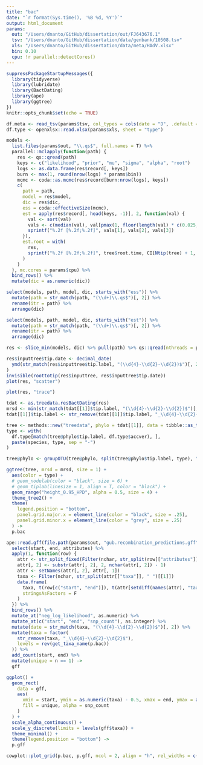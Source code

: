 ```yaml
---
title: "bac"
date: "`r format(Sys.time(), '%B %d, %Y')`"
output: html_document
params:
  out: "/Users/dnanto/GitHub/dissertation/out/FJ643676.1"
  tsv: "/Users/dnanto/GitHub/dissertation/data/genbank/10508.tsv"
  xls: "/Users/dnanto/GitHub/dissertation/data/meta/HAdV.xlsx"
  bin: 0.10
  cpu: !r parallel::detectCores()
---
```


```r
suppressPackageStartupMessages({
  library(tidyverse)
  library(lubridate)
  library(BactDating)
  library(ape)
  library(ggtree)
})
knitr::opts_chunk$set(echo = TRUE)
```

```r
df.meta <- read_tsv(params$tsv, col_types = cols(date = "D", .default = "c"), na = "?")
df.type <- openxlsx::read.xlsx(params$xls, sheet = "type")
```

```r
models <-
  list.files(params$out, "\\.qs$", full.names = T) %>%
  parallel::mclapply(function(path) {
    res <- qs::qread(path)
    keys <- c("likelihood", "prior", "mu", "sigma", "alpha", "root")
    logs <- as.data.frame(res$record[, keys])
    burn <- max(1, round(nrow(logs) * params$bin))
    mcmc <- coda::as.mcmc(res$record[burn:nrow(logs), keys])
    c(
      path = path,
      model = res$model,
      dic = res$dic,
      ess = coda::effectiveSize(mcmc),
      est = apply(res$record[, head(keys, -1)], 2, function(val) {
        val <- sort(val)
        vals <- c(median(val), val[pmax(1, floor(length(val) * c(0.025, 0.975)))])
        sprintf("%.2f [%.2f;%.2f]", vals[1], vals[2], vals[3])
      }),
      est.root = with(
        res,
        sprintf("%.2f [%.2f;%.2f]", tree$root.time, CI[Ntip(tree) + 1, 1], CI[Ntip(tree) + 1, 2])
      )
    )
  }, mc.cores = params$cpu) %>%
  bind_rows() %>%
  mutate(dic = as.numeric(dic))
```

```r
select(models, path, model, dic, starts_with("ess")) %>%
  mutate(path = str_match(path, "(\\d+)\\.qs$")[, 2]) %>%
  rename(itr = path) %>%
  arrange(dic)
```

```r
select(models, path, model, dic, starts_with("est")) %>%
  mutate(path = str_match(path, "(\\d+)\\.qs$")[, 2]) %>%
  rename(itr = path) %>%
  arrange(dic)
```

```r
res <- slice_min(models, dic) %>% pull(path) %>% qs::qread(nthreads = params$cpu)
```

```r
res$inputtree$tip.date <- decimal_date(
  ymd(str_match(res$inputtree$tip.label, "(\\d{4}-\\d{2}-\\d{2})$")[, 2])
)
invisible(roottotip(res$inputtree, res$inputtree$tip.date))
plot(res, "scatter")
```

```r
plot(res, "trace")
```

```r
tdat <- as.treedata.resBactDating(res)
mrsd <- min(str_match(tdat[[1]]$tip.label, "(\\d{4}-\\d{2}-\\d{2})$")[, 2])
tdat[[1]]$tip.label <- str_remove(tdat[[1]]$tip.label, "_\\d{4}-\\d{2}-\\d{2}$")

tree <- methods::new("treedata", phylo = tdat[[1]], data = tibble::as_tibble(tdat[[2]]))
type <- with(
  df.type[match(tree@phylo$tip.label, df.type$accver), ],
  paste(species, type, sep = "-")
)

tree@phylo <- groupOTU(tree@phylo, split(tree@phylo$tip.label, type), "type")

ggtree(tree, mrsd = mrsd, size = 1) +
  aes(color = type) +
  # geom_nodelab(color = "black", size = 6) +
  # geom_tiplab(linesize = 1, align = T, color = "black") +
  geom_range("height_0.95_HPD", alpha = 0.5, size = 4) +
  theme_tree2() +
  theme(
    legend.position = "bottom",
    panel.grid.major.x = element_line(color = "black", size = .25),
    panel.grid.minor.x = element_line(color = "grey", size = .25)
  ) ->
  p.bac
```

```r
ape::read.gff(file.path(params$out, "gub.recombination_predictions.gff")) %>%
  select(start, end, attributes) %>%
  apply(1, function(row) {
    attr <- str_split_fixed(Filter(nchar, str_split(row[["attributes"]], ";")[[1]]), "=", 2)
    attr[, 2] <- substr(attr[, 2], 2, nchar(attr[, 2]) - 1)
    attr <- setNames(attr[, 2], attr[, 1])
    taxa <- Filter(nchar, str_split(attr[["taxa"]], " ")[[1]])
    data.frame(
      taxa, t(row[c("start", "end")]), t(attr[setdiff(names(attr), "taxa")]), 
      stringsAsFactors = F
    )
  }) %>%
  bind_rows() %>%
  mutate_at("neg_log_likelihood", as.numeric) %>%
  mutate_at(c("start", "end", "snp_count"), as.integer) %>%
  mutate(date = str_match(taxa, "(\\d{4}-\\d{2}-\\d{2})$")[, 2]) %>%
  mutate(taxa = factor(
    str_remove(taxa, "_\\d{4}-\\d{2}-\\d{2}$"), 
    levels = rev(get_taxa_name(p.bac))
  )) %>%
  add_count(start, end) %>%
  mutate(unique = n == 1) ->
  gff

ggplot() +
  geom_rect(
    data = gff,
    aes(
      xmin = start, ymin = as.numeric(taxa) - 0.5, xmax = end, ymax = as.numeric(taxa) + 0.5,
      fill = unique, alpha = snp_count
    )
  ) +
  scale_alpha_continuous() + 
  scale_y_discrete(limits = levels(gff$taxa)) +
  theme_minimal() +
  theme(legend.position = "bottom") ->
  p.gff
```

```r
cowplot::plot_grid(p.bac, p.gff, ncol = 2, align = "h", rel_widths = c(2, 1))
```

